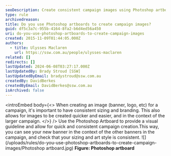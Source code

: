 ```yaml
---
seoDescription: Create consistent campaign images using Photoshop artboards as a visual guideline for sizing and branding, allowing for quick and easy creation.
type: rule
archivedreason:
title: Do you use Photoshop artboards to create campaign images?
guid: df5c3a7c-955b-4164-8fa2-b6d4ed56a450
uri: do-you-use-photoshop-artboards-to-create-campaign-images
created: 2015-11-09T01:44:05.000Z
authors:
  - title: Ulysses Maclaren
    url: https://ssw.com.au/people/ulysses-maclaren
related: []
redirects: []
lastUpdated: 2024-06-08T03:27:17.000Z
lastUpdatedBy: Brady Stroud [SSW]
lastUpdatedByEmail: bradystroud@ssw.com.au
createdBy: DavidBerkes
createdByEmail: DavidBerkes@ssw.com.au
isArchived: false
---
```


<introEmbed
  body={<>
When creating an image (banner, logo, etc) for a campaign, it's important to have consistent sizing and branding. This also allows for images to be created quicker and easier, and in the context of the larger campaign.
  </>}
/>
Use the Photoshop Artboard to provide a visual guideline and allow for quick and consistent campaign creation.This way, you can see your new banner in the context of the other banners in the campaign, and check that your sizing and art style is consistent.
![](/uploads/rules/do-you-use-photoshop-artboards-to-create-campaign-images/Photoshop artboard.jpg) **Figure: Photoshop artboard**
